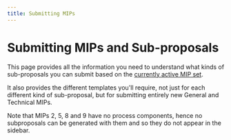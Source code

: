 ```yaml
---
title: Submitting MIPs
---
```


# Submitting MIPs and Sub-proposals

This page provides all the information you need to understand what kinds of sub-proposals you can submit based on the [currently active MIP set](../accepted).

It also provides the different templates you'll require, not just for each different kind of sub-proposal, but for submitting entirely new General and Technical MIPs.

Note that MIPs 2, 5, 8 and 9 have no process components, hence no subproposals can be generated with them and so they do not appear in the sidebar.